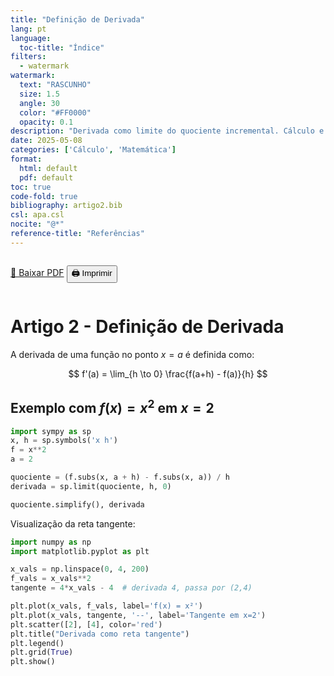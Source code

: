 ```yaml
---
title: "Definição de Derivada"
lang: pt
language:
  toc-title: "Índice"
filters:
  - watermark
watermark:
  text: "RASCUNHO"
  size: 1.5
  angle: 30
  color: "#FF0000"
  opacity: 0.1
description: "Derivada como limite do quociente incremental. Cálculo e interpretação gráfica."
date: 2025-05-08
categories: ['Cálculo', 'Matemática']
format:
  html: default
  pdf: default
toc: true
code-fold: true
bibliography: artigo2.bib
csl: apa.csl
nocite: "@*"
reference-title: "Referências"
---
```


::: {.content-visible when-format="html"}
<div style="display: flex; gap: 1rem; margin-bottom: 1rem;">
  <a href="./index.pdf" target="_blank" class="btn btn-primary">📄 Baixar PDF</a>
  <button onclick="window.print()" class="btn btn-outline-secondary">🖨️ Imprimir</button>
</div>
:::

<div style="margin-top: 2rem;"></div>



# Artigo 2 - Definição de Derivada

A derivada de uma função no ponto $x = a$ é definida como:

$$
f'(a) = \lim_{h \to 0} \frac{f(a+h) - f(a)}{h}
$$

## Exemplo com $f(x) = x^2$ em $x = 2$

```python
import sympy as sp
x, h = sp.symbols('x h')
f = x**2
a = 2

quociente = (f.subs(x, a + h) - f.subs(x, a)) / h
derivada = sp.limit(quociente, h, 0)

quociente.simplify(), derivada
```

Visualização da reta tangente:

```python
import numpy as np
import matplotlib.pyplot as plt

x_vals = np.linspace(0, 4, 200)
f_vals = x_vals**2
tangente = 4*x_vals - 4  # derivada 4, passa por (2,4)

plt.plot(x_vals, f_vals, label='f(x) = x²')
plt.plot(x_vals, tangente, '--', label='Tangente em x=2')
plt.scatter([2], [4], color='red')
plt.title("Derivada como reta tangente")
plt.legend()
plt.grid(True)
plt.show()
```